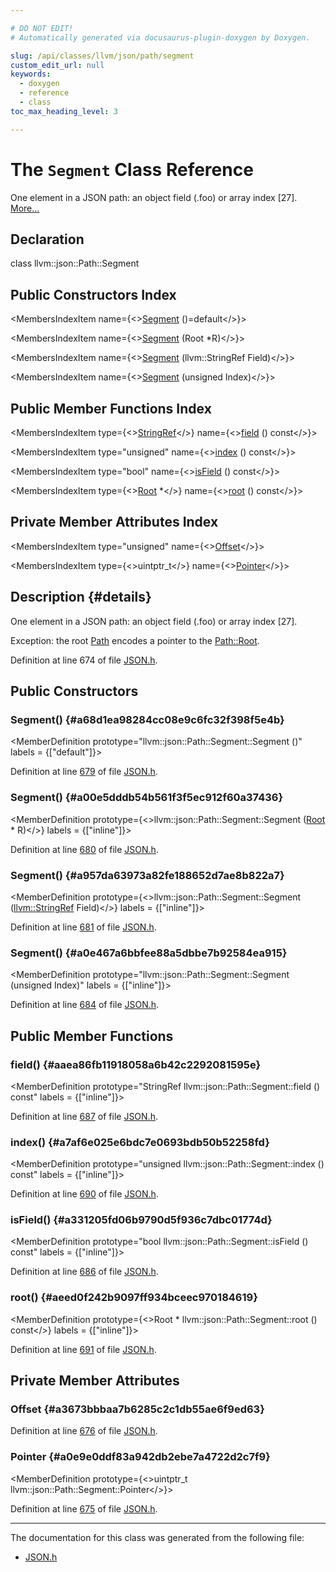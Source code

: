 ```yaml
---

# DO NOT EDIT!
# Automatically generated via docusaurus-plugin-doxygen by Doxygen.

slug: /api/classes/llvm/json/path/segment
custom_edit_url: null
keywords:
  - doxygen
  - reference
  - class
toc_max_heading_level: 3

---
```





# The `Segment` Class Reference

<DoxygenPage pluginConfig={pluginConfig}>

One element in a JSON path: an object field (.foo) or array index &#91;27&#93;. <a href="#details">More...</a>

## Declaration

<CodeBlock>class llvm::json::Path::Segment</CodeBlock>

## Public Constructors Index

<MembersIndex>

<MembersIndexItem
  name={<><a href="#a68d1ea98284cc08e9c6fc32f398f5e4b">Segment</a> ()=default</>}>
</MembersIndexItem>

<MembersIndexItem
  name={<><a href="#a00e5dddb54b561f3f5ec912f60a37436">Segment</a> (Root &#42;R)</>}>
</MembersIndexItem>

<MembersIndexItem
  name={<><a href="#a957da63973a82fe188652d7ae8b822a7">Segment</a> (llvm::StringRef Field)</>}>
</MembersIndexItem>

<MembersIndexItem
  name={<><a href="#a0e467a6bbfee88a5dbbe7b92584ea915">Segment</a> (unsigned Index)</>}>
</MembersIndexItem>

</MembersIndex>

## Public Member Functions Index

<MembersIndex>

<MembersIndexItem
  type={<><a href="/docs/api/classes/llvm/stringref">StringRef</a></>}
  name={<><a href="#aaea86fb11918058a6b42c2292081595e">field</a> () const</>}>
</MembersIndexItem>

<MembersIndexItem
  type="unsigned"
  name={<><a href="#a7af6e025e6bdc7e0693bdb50b52258fd">index</a> () const</>}>
</MembersIndexItem>

<MembersIndexItem
  type="bool"
  name={<><a href="#a331205fd06b9790d5f936c7dbc01774d">isField</a> () const</>}>
</MembersIndexItem>

<MembersIndexItem
  type={<><a href="/docs/api/classes/llvm/json/path/root">Root</a> &#42;</>}
  name={<><a href="#aeed0f242b9097ff934bceec970184619">root</a> () const</>}>
</MembersIndexItem>

</MembersIndex>

## Private Member Attributes Index

<MembersIndex>

<MembersIndexItem
  type="unsigned"
  name={<><a href="#a3673bbbaa7b6285c2c1db55ae6f9ed63">Offset</a></>}>
</MembersIndexItem>

<MembersIndexItem
  type={<>uintptr&#95;t</>}
  name={<><a href="#a0e9e0ddf83a942db2ebe7a4722d2c7f9">Pointer</a></>}>
</MembersIndexItem>

</MembersIndex>

## Description {#details}

One element in a JSON path: an object field (.foo) or array index &#91;27&#93;.

Exception: the root <a href="/docs/api/classes/llvm/json/path">Path</a> encodes a pointer to the <a href="/docs/api/classes/llvm/json/path/root">Path::Root</a>.

Definition at line 674 of file <a href="/docs/api/files/include/include/llvm/include/llvm/support/json-h">JSON.h</a>.

<SectionDefinition>

## Public Constructors

### Segment() {#a68d1ea98284cc08e9c6fc32f398f5e4b}

<MemberDefinition
  prototype="llvm::json::Path::Segment::Segment ()"
  labels = {["default"]}>

Definition at line <a href="/docs/api/files/include/include/llvm/include/llvm/support/json-h/#l00679">679</a> of file <a href="/docs/api/files/include/include/llvm/include/llvm/support/json-h">JSON.h</a>.
</MemberDefinition>

### Segment() {#a00e5dddb54b561f3f5ec912f60a37436}

<MemberDefinition
  prototype={<>llvm::json::Path::Segment::Segment (<a href="/docs/api/classes/llvm/json/path/root">Root</a> &#42; R)</>}
  labels = {["inline"]}>

Definition at line <a href="/docs/api/files/include/include/llvm/include/llvm/support/json-h/#l00680">680</a> of file <a href="/docs/api/files/include/include/llvm/include/llvm/support/json-h">JSON.h</a>.
</MemberDefinition>

### Segment() {#a957da63973a82fe188652d7ae8b822a7}

<MemberDefinition
  prototype={<>llvm::json::Path::Segment::Segment (<a href="/docs/api/classes/llvm/stringref">llvm::StringRef</a> Field)</>}
  labels = {["inline"]}>

Definition at line <a href="/docs/api/files/include/include/llvm/include/llvm/support/json-h/#l00681">681</a> of file <a href="/docs/api/files/include/include/llvm/include/llvm/support/json-h">JSON.h</a>.
</MemberDefinition>

### Segment() {#a0e467a6bbfee88a5dbbe7b92584ea915}

<MemberDefinition
  prototype="llvm::json::Path::Segment::Segment (unsigned Index)"
  labels = {["inline"]}>

Definition at line <a href="/docs/api/files/include/include/llvm/include/llvm/support/json-h/#l00684">684</a> of file <a href="/docs/api/files/include/include/llvm/include/llvm/support/json-h">JSON.h</a>.
</MemberDefinition>

</SectionDefinition>

<SectionDefinition>

## Public Member Functions

### field() {#aaea86fb11918058a6b42c2292081595e}

<MemberDefinition
  prototype="StringRef llvm::json::Path::Segment::field () const"
  labels = {["inline"]}>

Definition at line <a href="/docs/api/files/include/include/llvm/include/llvm/support/json-h/#l00687">687</a> of file <a href="/docs/api/files/include/include/llvm/include/llvm/support/json-h">JSON.h</a>.
</MemberDefinition>

### index() {#a7af6e025e6bdc7e0693bdb50b52258fd}

<MemberDefinition
  prototype="unsigned llvm::json::Path::Segment::index () const"
  labels = {["inline"]}>

Definition at line <a href="/docs/api/files/include/include/llvm/include/llvm/support/json-h/#l00690">690</a> of file <a href="/docs/api/files/include/include/llvm/include/llvm/support/json-h">JSON.h</a>.
</MemberDefinition>

### isField() {#a331205fd06b9790d5f936c7dbc01774d}

<MemberDefinition
  prototype="bool llvm::json::Path::Segment::isField () const"
  labels = {["inline"]}>

Definition at line <a href="/docs/api/files/include/include/llvm/include/llvm/support/json-h/#l00686">686</a> of file <a href="/docs/api/files/include/include/llvm/include/llvm/support/json-h">JSON.h</a>.
</MemberDefinition>

### root() {#aeed0f242b9097ff934bceec970184619}

<MemberDefinition
  prototype={<>Root &#42; llvm::json::Path::Segment::root () const</>}
  labels = {["inline"]}>

Definition at line <a href="/docs/api/files/include/include/llvm/include/llvm/support/json-h/#l00691">691</a> of file <a href="/docs/api/files/include/include/llvm/include/llvm/support/json-h">JSON.h</a>.
</MemberDefinition>

</SectionDefinition>

<SectionDefinition>

## Private Member Attributes

### Offset {#a3673bbbaa7b6285c2c1db55ae6f9ed63}

<MemberDefinition
  prototype="unsigned llvm::json::Path::Segment::Offset">

Definition at line <a href="/docs/api/files/include/include/llvm/include/llvm/support/json-h/#l00676">676</a> of file <a href="/docs/api/files/include/include/llvm/include/llvm/support/json-h">JSON.h</a>.
</MemberDefinition>

### Pointer {#a0e9e0ddf83a942db2ebe7a4722d2c7f9}

<MemberDefinition
  prototype={<>uintptr&#95;t llvm::json::Path::Segment::Pointer</>}>

Definition at line <a href="/docs/api/files/include/include/llvm/include/llvm/support/json-h/#l00675">675</a> of file <a href="/docs/api/files/include/include/llvm/include/llvm/support/json-h">JSON.h</a>.
</MemberDefinition>

</SectionDefinition>

<hr/>

The documentation for this class was generated from the following file:

<ul>
<li><a href="/docs/api/files/include/include/llvm/include/llvm/support/json-h">JSON.h</a></li>
</ul>

</DoxygenPage>
